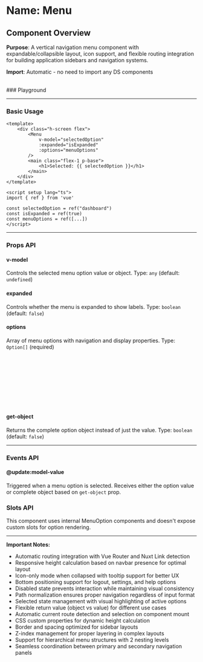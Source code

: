 
<Meta of={Menu} />

# Name: Menu
## Component Overview

**Purpose**: A vertical navigation menu component with expandable/collapsible layout, icon support, and flexible routing integration for building application sidebars and navigation systems.

**Import**: Automatic - no need to import any DS components

<br />
### Playground

<Canvas of={Menu.Primary} />
<Controls />

---

### Basic Usage

```vue
<template>
    <div class="h-screen flex">
        <Menu 
            v-model="selectedOption"
            :expanded="isExpanded"
            :options="menuOptions"
        />
        <main class="flex-1 p-base">
            <h1>Selected: {{ selectedOption }}</h1>
        </main>
    </div>
</template>

<script setup lang="ts">
import { ref } from 'vue'

const selectedOption = ref("dashboard")
const isExpanded = ref(true)
const menuOptions = ref([...])
</script>
```

<Canvas sourceState="none" of={Menu.Primary} />

---

### Props API

#### v-model
Controls the selected menu option value or object. Type: `any` (default: `undefined`)

#### expanded
Controls whether the menu is expanded to show labels. Type: `boolean` (default: `false`)

<Canvas sourceState="none" of={Menu.Expanded} />

#### options
Array of menu options with navigation and display properties. Type: `Option[]` (required)

```typescript
type Option = {
  label: string;       // Display text for the menu option
  value: string;       // Unique identifier for the option
  icon?: string;       // Icon name to display
  path?: string;       // Navigation path/route
  disabled?: boolean;  // Whether the option is disabled
  bottom?: boolean;    // Whether to position at bottom of menu
  options?: Option[];      // Nested menu options (for sub-menus)
}
```

#### get-object
Returns the complete option object instead of just the value. Type: `boolean` (default: `false`)

---

### Events API

#### @update:model-value
Triggered when a menu option is selected. Receives either the option value or complete object based on `get-object` prop.

### Slots API

This component uses internal MenuOption components and doesn't expose custom slots for option rendering.

---

**Important Notes:**
- Automatic routing integration with Vue Router and Nuxt Link detection
- Responsive height calculation based on navbar presence for optimal layout
- Icon-only mode when collapsed with tooltip support for better UX
- Bottom positioning support for logout, settings, and help options
- Disabled state prevents interaction while maintaining visual consistency
- Path normalization ensures proper navigation regardless of input format
- Selected state management with visual highlighting of active options
- Flexible return value (object vs value) for different use cases
- Automatic current route detection and selection on component mount
- CSS custom properties for dynamic height calculation
- Border and spacing optimized for sidebar layouts
- Z-index management for proper layering in complex layouts
- Support for hierarchical menu structures with 2 nesting levels
- Seamless coordination between primary and secondary navigation panels